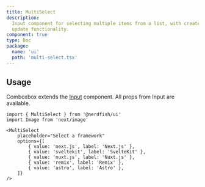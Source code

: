 ```yaml
---
title: MultiSelect
description:
  Input component for selecting multiple items from a list, with create and
  update functionality.
component: true
type: Doc
package:
  name: 'ui'
  path: 'multi-select.tsx'
---
```


<ComponentExample src="/src/examples/multi-select/demo.tsx">
	<MultiSelectDemo />
</ComponentExample>

## Usage

Comboxbox extends the [Input](/input) component. All props from Input are
available.

```tsx
import { MultiSelect } from '@nerdfish/ui'
import Image from 'next/image'
```

```tsx
<MultiSelect
	placeholder="Select a framework"
	options={[
		{ value: 'next.js', label: 'Next.js' },
		{ value: 'sveltekit', label: 'SvelteKit' },
		{ value: 'nuxt.js', label: 'Nuxt.js' },
		{ value: 'remix', label: 'Remix' },
		{ value: 'astro', label: 'Astro' },
	]}
/>
```
